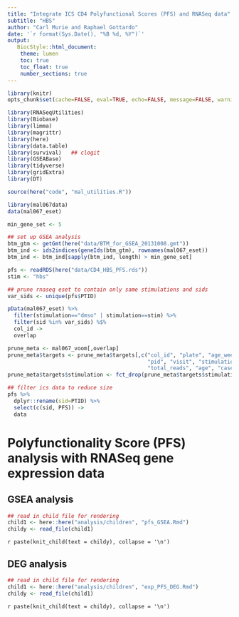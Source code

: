 ```yaml
---
title: "Integrate ICS CD4 Polyfunctional Scores (PFS) and RNASeq data"
subtitle: "HBS"
author: "Carl Murie and Raphael Gottardo"
date: '`r format(Sys.Date(), "%B %d, %Y")`'
output: 
   BiocStyle::html_document:
    theme: lumen
    toc: true
    toc_float: true
    number_sections: true
---
```


```r
library(knitr)
opts_chunk$set(cache=FALSE, eval=TRUE, echo=FALSE, message=FALSE, warning=FALSE, results='asis')
```

```r
library(RNASeqUtilities)
library(Biobase)
library(limma)
library(magrittr)
library(here)
library(data.table)
library(survival)   ## clogit
library(GSEABase)
library(tidyverse)
library(gridExtra)
library(DT)

source(here("code", "mal_utilities.R"))
```

```r
library(mal067data)
data(mal067_eset)
```


```r
min_gene_set <- 5

## set up GSEA analysis
btm_gtm <- getGmt(here("data/BTM_for_GSEA_20131008.gmt"))
btm_ind <- ids2indices(geneIds(btm_gtm), rownames(mal067_eset))
btm_ind <- btm_ind[sapply(btm_ind, length) > min_gene_set]
```


```r
pfs <- readRDS(here("data/CD4_HBS_PFS.rds")) 
stim <- "hbs"
```

```r

## prune rnaseq eset to contain only same stimulations and sids
var_sids <- unique(pfs$PTID)

pData(mal067_eset) %>%
  filter(stimulation=="dmso" | stimulation==stim) %>%
  filter(sid %in% var_sids) %$%
  col_id ->
  overlap

prune_meta <- mal067_voom[,overlap]
prune_meta$targets <- prune_meta$targets[,c("col_id", "plate", "age_weeks", "sid",
                                            "pid", "visit", "stimulation",
                                            "total_reads", "age", "case")]
prune_meta$targets$stimulation <- fct_drop(prune_meta$targets$stimulation)

## filter ics data to reduce size
pfs %>%
  dplyr::rename(sid=PTID) %>%
  select(c(sid, PFS)) ->
  data
```

# Polyfunctionality Score (PFS) analysis with RNASeq gene expression data

## GSEA analysis {.tabset .tabset-fade .tabset-pills}  

```r
## read in child file for rendering
child1 <- here::here("analysis/children", "pfs_GSEA.Rmd")
childy <- read_file(child1)
```

`r paste(knit_child(text = childy), collapse = '\n')`
</br>


## DEG analysis {.tabset .tabset-fade .tabset-pills}  

```r
## read in child file for rendering
child1 <- here::here("analysis/children", "exp_PFS_DEG.Rmd")
childy <- read_file(child1)
```

`r paste(knit_child(text = childy), collapse = '\n')`
</br>
